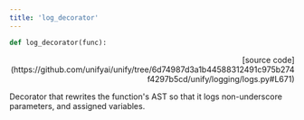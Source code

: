 ```yaml
---
title: 'log_decorator'
---
```


```python
def log_decorator(func):
```

<p align="right">[source code](https://github.com/unifyai/unify/tree/6d74987d3a1b44588312491c975b274f4297b5cd/unify/logging/logs.py#L671)</p>

Decorator that rewrites the function's AST so that it logs non-underscore
parameters, and assigned variables.